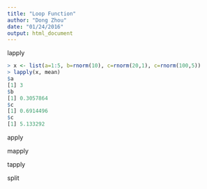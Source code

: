 ```yaml
---
title: "Loop Function"
author: "Dong Zhou"
date: "01/24/2016"
output: html_document
---
```



lapply

```R
> x <- list(a=1:5, b=rnorm(10), c=rnorm(20,1), c=rnorm(100,5))
> lapply(x, mean)
$a
[1] 3
$b
[1] 0.3057864
$c
[1] 0.6914496
$c
[1] 5.133292
```

apply

mapply

tapply

split